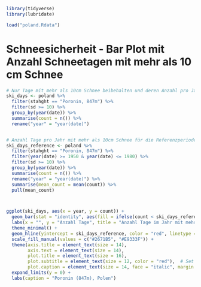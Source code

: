 ```r
library(tidyverse)
library(lubridate)
```

```r
load("poland.Rdata")
```


# Schneesicherheit - Bar Plot mit Anzahl Schneetagen mit mehr als 10 cm Schnee

```r

# Nur Tage mit mehr als 10cm Schnee beibehalten und deren Anzahl pro Jahr berechnen
ski_days <- poland %>%
  filter(stahght == "Poronin, 847m") %>%
  filter(sd >= 10) %>%
  group_by(year(date)) %>%
  summarise(count = n()) %>%
  rename("year" = "year(date)")


# Anzahl Tage pro Jahr mit mehr als 10cm Schnee für die Referenzperiode berechnen
ski_days_reference <- poland %>%
  filter(stahght == "Poronin, 847m") %>%
  filter(year(date) >= 1950 & year(date) <= 1980) %>%
  filter(sd >= 10) %>%
  group_by(year(date)) %>%
  summarise(count = n()) %>%
  rename("year" = "year(date)") %>%
  summarise(mean_count = mean(count)) %>%
  pull(mean_count)



ggplot(ski_days, aes(x = year, y = count)) +
  geom_bar(stat = "identity", aes(fill = ifelse(count < ski_days_reference, "red", "blue")), show.legend = FALSE) +
  labs(x = "", y = "Anzahl Tage", title = "Anzahl Tage im Jahr mit mehr als 10 cm Schnee", subtitle = paste("Rote Linie: Mittelwert zwischen 1950 und 1980: ", ski_days_reference, "Tage")) +
  theme_minimal() +
  geom_hline(yintercept = ski_days_reference, color = "red", linetype = "dashed", size = 1.5) +
  scale_fill_manual(values = c("#2671B5", "#E9333F")) +
  theme(axis.title = element_text(size = 14),
        axis.text = element_text(size = 14),
        plot.title = element_text(size = 16),
        plot.subtitle = element_text(size = 12, color = "red"),  # Set subtitle color to red
        plot.caption = element_text(size = 14, face = "italic", margin = margin(-10, 5, 5, 0))) +
  expand_limits(y = 0) +
  labs(caption = "Poronin (847m), Polen")


```